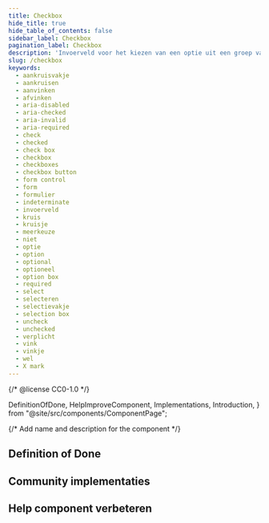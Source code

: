 ```yaml
---
title: Checkbox
hide_title: true
hide_table_of_contents: false
sidebar_label: Checkbox
pagination_label: Checkbox
description: 'Invoerveld voor het kiezen van een optie uit een groep van opties, of om te kiezen tussen "wel" of "niet".'
slug: /checkbox
keywords:
  - aankruisvakje
  - aankruisen
  - aanvinken
  - afvinken
  - aria-disabled
  - aria-checked
  - aria-invalid
  - aria-required
  - check
  - checked
  - check box
  - checkbox
  - checkboxes
  - checkbox button
  - form control
  - form
  - formulier
  - indeterminate
  - invoerveld
  - kruis
  - kruisje
  - meerkeuze
  - niet
  - optie
  - option
  - optional
  - optioneel
  - option box
  - required
  - select
  - selecteren
  - selectievakje
  - selection box
  - uncheck
  - unchecked
  - verplicht
  - vink
  - vinkje
  - wel
  - X mark
---
```


{/* @license CC0-1.0 */}

  DefinitionOfDone,
  HelpImproveComponent,
  Implementations,
  Introduction,
} from "@site/src/components/ComponentPage";

{/* Add name and description for the component */}


<Introduction component={component} headingLevel={1} description={description} />

## Definition of Done

<DefinitionOfDone component={component} headingLevel={3} />

## Community implementaties

<Implementations component={component} headingLevel={3} />

## Help component verbeteren

<HelpImproveComponent component={component} headingLevel={3} />
